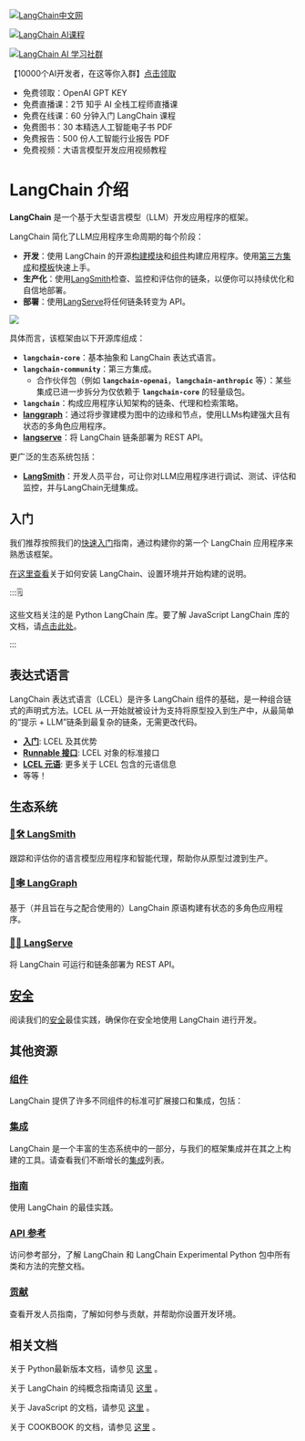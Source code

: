 
<Head>
<meta name="baidu-site-verification" content="codeva-vVWLPfYJJm" />
  <script>
    {
      `(function() {
         var _hmt = _hmt || [];
(function() {
  var hm = document.createElement("script");
  hm.src = "https://hm.baidu.com/hm.js?e60fb290e204e04c5cb6f79b0ac1e697";
  var s = document.getElementsByTagName("script")[0]; 
  s.parentNode.insertBefore(hm, s);
})();
       })();`
    }
  </script>
</Head>

[![LangChain中文网](https://pica.zhimg.com/50/v2-56e8bbb52aa271012541c1fe1ceb11a2_r.gif 'LangChain中文网')](https://www.python.langchian.com.cn)

[![LangChain AI课程](https://www.aiqbh.com/kecheng.png 'LangChain AI 课程')](https://www.zhihu.com/education/training/sku-detail/1684651118276382720?edu_sku_id=1684651118276382720&education_channel_code=LangChain-4edce0cdbc33183c)

[![LangChain AI 学习社群](https://www.aiqbh.com/jiaqun.jpg 'LangChain AI 学习社群')](https://www.aiqbh.com/dalibao.html)

【10000个AI开发者，在这等你入群】[点击领取](https://www.aiqbh.com/dalibao.html)

-  免费领取：OpenAI GPT KEY
-  免费直播课：2节 知乎 AI 全栈工程师直播课
-  免费在线课：60 分钟入门 LangChain 课程
-  免费图书：30 本精选人工智能电子书 PDF
-  免费报告：500 份人工智能行业报告 PDF
-  免费视频：大语言模型开发应用视频教程  



# LangChain 介绍

**LangChain** 是一个基于大型语言模型（LLM）开发应用程序的框架。

LangChain 简化了LLM应用程序生命周期的每个阶段：
- **开发**：使用 LangChain 的开源[构建模块](/expression_language/)和[组件](/modules/composition)构建应用程序。使用[第三方集成](https://python.langchain.com/v0.2/docs/integrations/platforms/)和[模板](https://python.langchain.com/v0.2/docs//templates)快速上手。
- **生产化**：使用[LangSmith](/langsmith/)检查、监控和评估你的链条，以便你可以持续优化和自信地部署。
- **部署**：使用[LangServe](https://python.langchain.com/v0.2/docs//langserve/)将任何链条转变为 API。

![](https://python.langchain.com/v0.2/svg/langchain_stack.svg)


具体而言，该框架由以下开源库组成：

- **`langchain-core`**：基本抽象和 LangChain 表达式语言。
- **`langchain-community`**：第三方集成。
  - 合作伙伴包（例如 **`langchain-openai`**，**`langchain-anthropic`** 等）：某些集成已进一步拆分为仅依赖于 **`langchain-core`** 的轻量级包。
- **`langchain`**：构成应用程序认知架构的链条、代理和检索策略。
- **[langgraph](https://python.langchain.com/v0.2/docs/langgraph)**：通过将步骤建模为图中的边缘和节点，使用LLMs构建强大且有状态的多角色应用程序。
- **[langserve](https://python.langchain.com/v0.2/docs/langserve/)**：将 LangChain 链条部署为 REST API。

更广泛的生态系统包括：

- **[LangSmith](/langsmith)**：开发人员平台，可让你对LLM应用程序进行调试、测试、评估和监控，并与LangChain无缝集成。

## 入门

我们推荐按照我们的[快速入门](/get_started/quickstart)指南，通过构建你的第一个 LangChain 应用程序来熟悉该框架。

[在这里查看](/get_started/installation)关于如何安装 LangChain、设置环境并开始构建的说明。

:::🗒️

这些文档关注的是 Python LangChain 库。要了解 JavaScript LangChain 库的文档，请[点击此处](https://js.langchain.com.cn)。

:::



## 表达式语言

LangChain 表达式语言（LCEL）是许多 LangChain 组件的基础，是一种组合链式的声明式方法。LCEL 从一开始就被设计为支持将原型投入到生产中，从最简单的“提示 + LLM”链条到最复杂的链条，无需更改代码。

- **[入门](/expression_language/)**: LCEL 及其优势
- **[Runnable 接口](/expression_language/interface)**: LCEL 对象的标准接口
- **[LCEL 元语](/expression_language)**: 更多关于 LCEL 包含的元语信息
- 等等！

## 生态系统

### [🦜🛠️ LangSmith](/langsmith)
跟踪和评估你的语言模型应用程序和智能代理，帮助你从原型过渡到生产。

### [🦜🕸️ LangGraph](https://python.langchain.com/v0.2/docs/langgraph)
基于（并且旨在与之配合使用的）LangChain 原语构建有状态的多角色应用程序。

### [🦜🏓 LangServe](https://python.langchain.com/v0.2/docs/langserve)
将 LangChain 可运行和链条部署为 REST API。

## [安全](https://python.langchain.com/v0.2/docs/security)
阅读我们的[安全](https://python.langchain.com/v0.2/docs/security)最佳实践，确保你在安全地使用 LangChain 进行开发。

## 其他资源

### [组件](/modules/)
LangChain 提供了许多不同组件的标准可扩展接口和集成，包括：

### [集成](https://python.langchain.com/v0.2/docs//integrations/providers/)
LangChain 是一个丰富的生态系统中的一部分，与我们的框架集成并在其之上构建的工具。请查看我们不断增长的[集成](https://python.langchain.com/v0.2/docs//integrations/providers/)列表。

### [指南](/get_started/quickstart)
使用 LangChain 的最佳实践。

### [API 参考](https://api.python.langchain.com)
访问参考部分，了解 LangChain 和 LangChain Experimental Python 包中所有类和方法的完整文档。

### [贡献](https://python.langchain.com/v0.2/docs/contributing)
查看开发人员指南，了解如何参与贡献，并帮助你设置开发环境。

## 相关文档

关于 Python最新版本文档，请参见
[这里](https://langchain.com.cn/docs/get_started/introduction)
。

关于 LangChain 的纯概念指南请见
[这里](https://docs.langchain.com.cn)
。

关于 JavaScript 的文档，请参见
[这里](https://js.langchain.com.cn/docs/)
。

关于 COOKBOOK 的文档，请参见
[这里](https://cookbook.langchain.com.cn/docs/)
。


